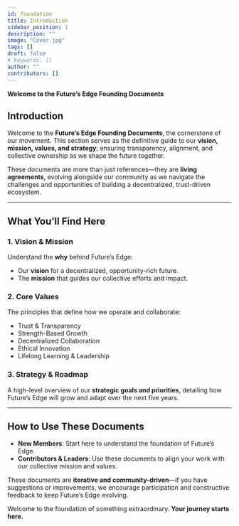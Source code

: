 ```yaml
---
id: foundation
title: Introduction
sidebar_position: 1
description: ""
image: "Cover.jpg"
tags: []
draft: false
# keywords: []
author: ""
contributors: []
---
```




**Welcome to the Future’s Edge Founding Documents**

<CardGrid>
  <LinkCard title="👁️ 5 Year Vision" href="/foundation/vision/" />
  <LinkCard title="🎯 5 Year Mission" href="/foundation/mission/" />
  <LinkCard title="🌍 Core Values" href="/foundation/values/" />
  <LinkCard title="🏆 Strategy Docs" href="/foundation/strategy/" />
  <LinkCard title="📜 Governance Overview" href="/governance/" />
  <LinkCard title="📗 Special Agent Handbook" href="/agent-handbook/" />
</CardGrid>


## **Introduction**

Welcome to the **Future’s Edge Founding Documents**, the cornerstone of our movement. This section serves as the definitive guide to our **vision, mission, values, and strategy**; ensuring transparency, alignment, and collective ownership as we shape the future together.

These documents are more than just references—they are **living agreements**, evolving alongside our community as we navigate the challenges and opportunities of building a decentralized, trust-driven ecosystem.

---

## **What You’ll Find Here**

### **1. Vision & Mission**

Understand the **why** behind Future’s Edge:

- Our **vision** for a decentralized, opportunity-rich future.
- The **mission** that guides our collective efforts and impact.

### **2. Core Values**

The principles that define how we operate and collaborate:

- Trust & Transparency
- Strength-Based Growth
- Decentralized Collaboration
- Ethical Innovation
- Lifelong Learning & Leadership

### **3. Strategy & Roadmap**

A high-level overview of our **strategic goals and priorities**, detailing how Future’s Edge will grow and adapt over the next five years.

---

## **How to Use These Documents**

- **New Members**: Start here to understand the foundation of Future’s Edge.
- **Contributors & Leaders**: Use these documents to align your work with our collective mission and values.

These documents are **iterative and community-driven**—if you have suggestions or improvements, we encourage participation and constructive feedback to keep Future’s Edge evolving.

Welcome to the foundation of something extraordinary. **Your journey starts here.**
